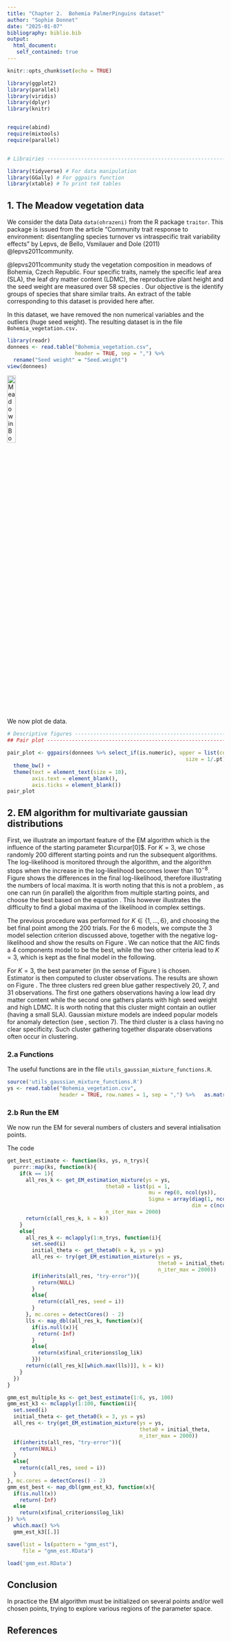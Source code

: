 ```yaml
---
title: "Chapter 2.  Bohemia PalmerPinguins dataset"
author: "Sophie Donnet"
date: "2025-01-07"
bibliography: biblio.bib
output: 
  html_document:
   self_contained: true
---
```


```r
knitr::opts_chunk$set(echo = TRUE)
```


```r
library(ggplot2)
library(parallel)
library(viridis)
library(dplyr)
library(knitr)


require(abind)
require(mixtools)
require(parallel)


# Librairies --------------------------------------------------------------

library(tidyverse) # For data manipulation
library(GGally) # For ggpairs function
library(xtable) # To print teX tables

```

## 1.  The Meadow vegetation data 


We consider the data Data `data(ohrazeni)` from the R package `traitor`. This package is issued from the article "Community trait response to environment: disentangling species turnover vs intraspecific trait variability effects"  by Lepvs, de Bello, Vsmilauer and Dole (2011) @lepvs2011community. 



@lepvs2011community study the vegetation composition in meadows of Bohemia, Czech Republic. 
Four specific traits, namely the specific leaf area (SLA), the leaf dry matter content (LDMC), the reproductive plant height and the seed weight are measured over 58 species \footnotemark. 
 Our objective is the identify groups of species that share similar traits. An extract of the table corresponding to this dataset is provided here after. 
 
 
In this dataset, we have removed the non numerical variables and the outliers (huge seed weight). 
The resulting dataset is in the file `Bohemia_vegetation.csv.` 
 

```r

library(readr)
donnees <- read.table("Bohemia_vegetation.csv",
                      header = TRUE, sep = ",") %>% 
  rename("Seed weight" = "Seed.weight")
view(donnees)
```


<img src="Meadow.jpeg" alt="Meadow in Bohemia" width="20%" />


 

We now plot de data. 





```r

# Descriptive figures -----------------------------------------------------
## Pair plot ---------------------------------------------------------------

pair_plot <- ggpairs(donnees %>% select_if(is.numeric), upper = list(continuous = wrap("points", 
                                                          size = 1/.pt)), lower = "blank") +
  theme_bw() +
  theme(text = element_text(size = 10),
        axis.text = element_blank(),
        axis.ticks = element_blank()) 
pair_plot
```          

## 2. EM algorithm for multivariate gaussian distributions 




\paragraph{Influence of the starting point}
First, we illustrate an important feature of the EM algorithm which is the influence of the starting parameter $\curpar[0]$. 
For $K = 3$, we chose randomly 200 different starting points and run the subsequent algorithms. 
The log-likelihood is monitored through the algorithm, and the algorithm stops when the increase in the log-likelihood becomes lower than $10^{-8}$.
Figure \ref{fig:gmm:log:likelihood} shows the differences in the final log-likelihood, therefore illustrating the numbers of local maxima. 
It is worth noting that this is not a problem \textit{per se}, as one can run (in parallel) the algorithm from multiple starting points, and choose the best based on the equation \eqref{eq:gmmLogLik}.
This however illustrates the difficulty to find a global maxima of the likelihood in complex settings.

\paragraph{Choosing the number of components.}
The previous procedure was performed for $K\in \lbrace 1,\dots, 6\rbrace$, and choosing the bet final point among the 200 trials\footnote{The case $K =1$ does not require any EM algorithm, has it boils down to the simple estimation of a mean a covariance matrix.}. 
For the 6 models, we compute the 3 model selection criterion discussed above, together with the negative log-likelihood and show the results on Figure \ref{fig:gmm:criterions}.
We can notice that the AIC finds a 4 components model to be the best, while the two other criteria lead to $K = 3$, which is kept as the final model in the following.

\paragraph{Clustering results.}
For $K = 3$, the best parameter (in the sense of Figure \ref{fig:gmm:log:likelihood}) is chosen.  
Estimator \eqref{eq:gmm:MAP:estimator} is then computed to cluster observations. 
The results are shown on Figure \ref{fig:gmm:cluster:results}.
The three clusters red green blue gather respectively 20, 7, and 31 observations.
The first one gathers observations having a low lead dry matter content while the second one gathers plants with high seed weight and high LDMC. 
It is worth noting that this cluster might contain an outlier (having a small SLA).
Gaussian mixture models are indeed popular models for anomaly detection (see \cite{chandola2009anomaly}, section 7).
The third cluster is a class having no clear specificity. 
Such cluster gathering together disparate observations often occur in clustering.


### 2.a Functions  


The useful functions are in the file `utils_gaussian_mixture_functions.R`. 
  
```r
source('utils_gaussian_mixture_functions.R')
ys <- read.table("Bohemia_vegetation.csv",
                 header = TRUE, row.names = 1, sep = ",") %>%   as.matrix()
```




### 2.b Run the  EM  




We now run the EM for several numbers of clusters and several intialisation points. 



The code 
```r
get_best_estimate <- function(ks, ys, n_trys){
  purrr::map(ks, function(k){
    if(k == 1){
      all_res_k <- get_EM_estimation_mixture(ys = ys, 
                                theta0 = list(pi = 1,
                                              mu = rep(0, ncol(ys)),
                                              Sigma = array(diag(1, ncol(ys)),
                                                            dim = c(ncol(ys), ncol(ys), 1))), 
                                n_iter_max = 2000)
      return(c(all_res_k, k = k))
    }
    else{
      all_res_k <- mclapply(1:n_trys, function(i){
        set.seed(i)
        initial_theta <- get_theta0(k = k, ys = ys)
        all_res <- try(get_EM_estimation_mixture(ys = ys, 
                                                 theta0 = initial_theta, 
                                                 n_iter_max = 2000))
        if(inherits(all_res, "try-error")){
          return(NULL)
        }
        else{
          return(c(all_res, seed = i))
        }
      }, mc.cores = detectCores() - 2)
      lls <- map_dbl(all_res_k, function(x){
        if(is.null(x)){
          return(-Inf)
        }
        else{
          return(x$final_criterions$log_lik)
        }})
      return(c(all_res_k[[which.max(lls)]], k = k))
    }
  })
}
```



```r

gmm_est_multiple_ks <- get_best_estimate(1:6, ys, 100)
gmm_est_k3 <- mclapply(1:100, function(i){
  set.seed(i)
  initial_theta <- get_theta0(k = 3, ys = ys)
  all_res <- try(get_EM_estimation_mixture(ys = ys, 
                                           theta0 = initial_theta, 
                                           n_iter_max = 2000))
  if(inherits(all_res, "try-error")){
    return(NULL)
  }
  else{
    return(c(all_res, seed = i))
  }
}, mc.cores = detectCores() - 2)
gmm_est_best <- map_dbl(gmm_est_k3, function(x){
  if(is.null(x))
    return(-Inf)
  else
    return(x$final_criterions$log_lik)
}) %>% 
  which.max() %>% 
  gmm_est_k3[[.]]

save(list = ls(pattern = "gmm_est"),
     file = "gmm_est.RData")

```

```r
load('gmm_est.RData')
```




## Conclusion

In practice the EM algorithm must be initialized on several points and/or well chosen points, trying to explore various regions of the parameter space.   


## References 